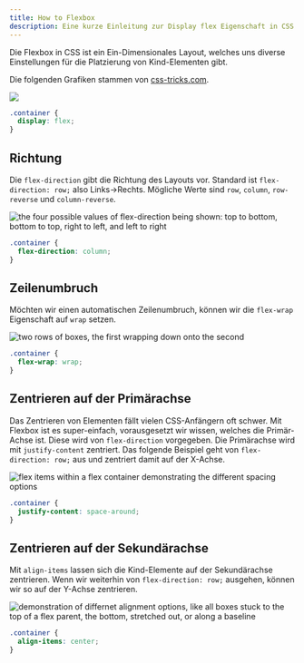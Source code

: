 ```yaml
---
title: How to Flexbox
description: Eine kurze Einleitung zur Display flex Eigenschaft in CSS
---
```



Die Flexbox in CSS ist ein Ein-Dimensionales Layout, welches uns diverse Einstellungen für die Platzierung von Kind-Elementen gibt.

Die folgenden Grafiken stammen von [css-tricks.com](https://css-tricks.com/snippets/css/a-guide-to-flexbox/).

![](https://css-tricks.com/wp-content/uploads/2018/10/01-container.svg)

```css
.container {
  display: flex;
}
```

## Richtung

Die `flex-direction` gibt die Richtung des Layouts vor. Standard ist `flex-direction: row;` also Links->Rechts. Mögliche Werte sind `row`, `column`, `row-reverse` und `column-reverse`.

![the four possible values of flex-direction being shown: top to bottom, bottom to top, right to left, and left to right](https://css-tricks.com/wp-content/uploads/2018/10/flex-direction.svg)

```css
.container {
  flex-direction: column;
}
```

## Zeilenumbruch

Möchten wir einen automatischen Zeilenumbruch, können wir die `flex-wrap` Eigenschaft auf `wrap` setzen.

![two rows of boxes, the first wrapping down onto the second](https://css-tricks.com/wp-content/uploads/2018/10/flex-wrap.svg)

```css
.container {
  flex-wrap: wrap;
}
```

## Zentrieren auf der Primärachse

Das Zentrieren von Elementen fällt vielen CSS-Anfängern oft schwer. Mit Flexbox ist es super-einfach, vorausgesetzt wir wissen, welches die Primär-Achse ist. Diese wird von `flex-direction` vorgegeben.
Die Primärachse wird mit `justify-content` zentriert. Das folgende Beispiel geht von `flex-direction: row;` aus und zentriert damit auf der X-Achse.

![flex items within a flex container demonstrating the different spacing options](https://css-tricks.com/wp-content/uploads/2018/10/justify-content.svg)

```css
.container {
  justify-content: space-around;
}
```

## Zentrieren auf der Sekundärachse

Mit `align-items` lassen sich die Kind-Elemente auf der Sekundärachse zentrieren. Wenn wir weiterhin von `flex-direction: row;` ausgehen, können wir so auf der Y-Achse zentrieren.

![demonstration of differnet alignment options, like all boxes stuck to the top of a flex parent, the bottom, stretched out, or along a baseline](https://css-tricks.com/wp-content/uploads/2018/10/align-items.svg)

```css
.container {
  align-items: center;
}
```


